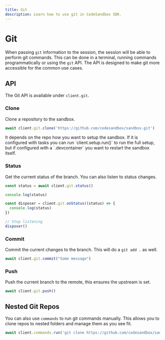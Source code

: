 ```yaml
---
title: Git  
description: Learn how to use git in CodeSandbox SDK.
---
```



# Git

When passing `git` information to the session, the session will be able to perform git commands. This can be done in a terminal, running commands programmatically or using the `git` API. The API is designed to make git more accessible for the common use cases.

## API

The Git API is available under `client.git`.

### Clone

Clone a repository to the sandbox.

```ts
await client.git.clone('https://github.com/codesandbox/sandbox.git')
```

<Callout>
It depends on the repo how you want to setup the sandbox. If it is configured with tasks you can run `client.setup.run()` to run the full setup, but if configured with a `.devcontainer` you want to restart the sandbox itself.
</Callout>

### Status

Get the current status of the branch. You can also listen to status changes.

```ts
const status = await client.git.status()

console.log(status)

const disposer = client.git.onStatus((status) => {
  console.log(status)
})

// Stop listening
disposer()
```

### Commit

Commit the current changes to the branch. This will do a `git add .` as well.

```ts
await client.git.commit("Some message")
```

### Push

Push the current branch to the remote, this ensures the upstream is set.

```ts
await client.git.push()
```

## Nested Git Repos

You can also use `commands` to run git commands manually. This allows you to clone repos to nested folders and manage them as you see fit.

```ts
await client.commands.run('git clone https://github.com/codesandbox/sandbox.git ./nested-repo')
```

